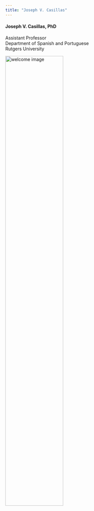 ```yaml
---
title: "Joseph V. Casillas"
---
```


<style>
h1 {
  opacity: 0.0;
  font-size: 0px;
  float: right;
}
</style>

<div align="left">
<h4>Joseph V. Casillas, PhD</h4>
<h5bio align="right">Assistant Professor</br>
Department of Spanish and Portuguese</br>
Rutgers University</h5bio>
</div>


<audio id="sound1" src="./site_libs/assets/wav/welcome_robot.wav" preload="auto"></audio>

<div align='center'>
 <a href="#" onclick="document.getElementById('sound1').play();">
 <img width="60%" src="./site_libs/assets/img/brain2.png" alt="welcome image">
 </a>
</div>

